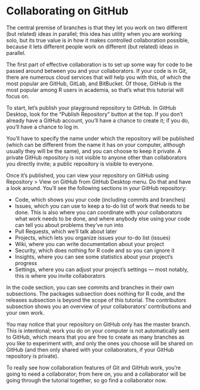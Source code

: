 # Collaborating on GitHub

The central premise of branches is that they let you work on two different (but related) ideas in parallel; this idea has utility when you are working solo, but its true value is in how it makes controlled collaboration possible, because it lets different people work on different (but related) ideas in parallel.

The first part of effective collaboration is to set up some way for code to be passed around between you and your collaborators. If your code is in Git, there are numerous cloud services that will help you with this, of which the most popular are GitHub, GitLab, and BitBucket. Of those, GitHub is the most popular among R users in academia, so that's what this tutorial will focus on.

To start, let's publish your playground repository to GitHub. In GitHub Desktop, look for the "Publish Repository" button at the top. If you don't already have a GitHub account, you'll have a chance to create it; if you do, you'll have a chance to log in.

You'll have to specify the name under which the repository will be published (which can be different from the name it has on your computer, although usually they will be the same), and you can choose to keep it private. A private GitHub repository is not visible to anyone other than collaborators you directly invite; a public repository is visible to everyone. 

Once it's published, you can view your repository on GitHub using Repository > View on GitHub from GitHub Desktop menu. Do that and have a look around. You'll see the following sections in your GitHub repository:

 * Code, which shows you your code (including commits and branches)
 * Issues, which you can use to keep a to-do list of work that needs to be done. This is also where you can coordinate with your collaborators what work needs to be done, and where anybody else using your code can tell you about problems they've run into
 * Pull Requests, which we'll talk about later
 * Projects, which lets you organize issues your to-do list (issues)
 * Wiki, where you can write documentation about your project
 * Security, which does nothing for R code and so you can ignore it
 * Insights, where you can see some statistics about your project's progress
 * Settings, where you can adjust your project's settings — most notably, this is where you invite collaborators
 
In the code section, you can see commits and branches in their own subsections. The packages subsection does nothing for R code, and the releases subsection is beyond the scope of this tutorial. The contributors subsection shows you an overview of your collaborators' contributions and your own work.

You may notice that your repository on GitHub only has the master branch. This is intentional; work you do on your computer is not automatically sent to GitHub, which means that you are free to create as many branches as you like to experiment with, and only the ones you choose will be shared on GitHub (and then only shared with your collaborators, if your GitHub repository is private).

To really see how collaboration features of Git and GitHub work, you're going to need a collaborator; from here on, you and a collaborator will be going through the tutorial together, so go find a collaborator now.